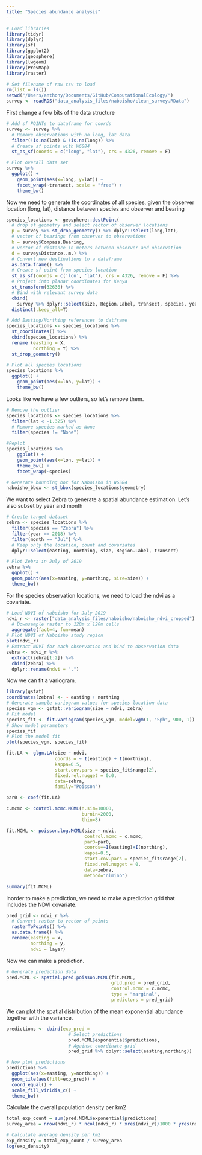 ```yaml
---
title: "Species abundance analysis"
---
```


```r
# Load libraries
library(tidyr)
library(dplyr)
library(sf)
library(ggplot2)
library(geosphere)
library(lwgeom)
library(PrevMap)
library(raster)

# Set filename of raw csv to load
rm(list = ls())  
setwd("/Users/anthony/Documents/GitHub/ComputationalEcology/")
survey <- readRDS("data_analysis_files/naboisho/clean_survey.RData")
```

First change a few bits of the data structure

```r
# Add sf POINTs to dataframe for coords
survey <- survey %>% 
  # Remove observations with no long, lat data
  filter(!is.na(lat) & !is.na(long)) %>%
  # Create sf points with WGS84
  st_as_sf(coords = c("long", "lat"), crs = 4326, remove = F)

# Plot overall data set
survey %>%
  ggplot() +
    geom_point(aes(x=long, y=lat)) +
    facet_wrap(~transect, scale = "free") +
    theme_bw()
```

Now we need to generate the coordinates of all species, given the observer location (long, lat), distance between species and observer and bearing

```r
species_locations <- geosphere::destPoint(
  # drop sf geometry and select vector of observer locations
  p = survey %>% st_drop_geometry() %>% dplyr::select(long,lat),
  # vector of bearings from observer to observations
  b = survey$Compass.Bearing,
  # vector of distance in meters between observer and observation
  d = survey$Distance..m.) %>%
  # Convert new destinations to a dataframe
  as.data.frame() %>%
  # Create sf point from species location
  st_as_sf(coords = c('lon', 'lat'), crs = 4326, remove = F) %>%
  # Project into planar coordinates for Kenya
  st_transform(32636) %>%
  # Bind with relevant survey data
  cbind(
    survey %>% dplyr::select(size, Region.Label, transect, species, year, month)) %>%
  distinct(.keep_all=T)

# Add Easting/Northing references to datframe
species_locations <- species_locations %>%
  st_coordinates() %>%
  cbind(species_locations) %>%
  rename (easting = X,
          northing = Y) %>%
  st_drop_geometry() 

# Plot all species locations
species_locations %>%
  ggplot() +
    geom_point(aes(x=lon, y=lat)) +
    theme_bw()
```

Looks like we have a few outliers, so let's remove them.

```r
# Remove the outlier
species_locations <- species_locations %>% 
  filter(lat < -1.325) %>%
  # Remove species marked as None
  filter(species != "None")

#Replot
species_locations %>%
    ggplot() +
    geom_point(aes(x=lon, y=lat)) +
    theme_bw() +
    facet_wrap(~species)

# Generate bounding box for Naboisho in WGS84
naboisho_bbox <- st_bbox(species_locations$geometry)
```

We want to select Zebra to generate a spatial abundance estimation. Let's also subset by year and month

```r
# Create target dataset
zebra <- species_locations %>% 
  filter(species == "Zebra") %>%
  filter(year == 2018) %>%
  filter(month == "Jul") %>%
  # Keep only the location, count and covariates
  dplyr::select(easting, northing, size, Region.Label, transect)

# Plot Zebra in July of 2019
zebra %>%
  ggplot() +
  geom_point(aes(x=easting, y=northing, size=size)) +
  theme_bw()
```

For the species observation locations, we need to load the ndvi as a covariate.

```r
# Load NDVI of naboisho for July 2019
ndvi_r <- raster("data_analysis_files/naboisho/naboisho_ndvi_cropped") %>%
  # Downsample raster to 120m x 120m cells
  aggregate(fact=4, fun=mean)
# Plot NDVI of Naboisho study region
plot(ndvi_r)
# Extract NDVI for each observation and bind to observation data
zebra <- ndvi_r %>%
  extract(zebra[1:2]) %>%
  cbind(zebra) %>%
  dplyr::rename(ndvi = ".")
```

Now we can fit a variogram.

```r
library(gstat)
coordinates(zebra) <- ~ easting + northing
# Generate sample variogram values for species location data
species_vgm <- gstat::variogram(size ~ ndvi, zebra)
# Fit model
species_fit <- fit.variogram(species_vgm, model=vgm(1, "Sph", 900, 1)) # fit model
# Show model parameters
species_fit
# Plot the model fit
plot(species_vgm, species_fit)
```


```r
fit.LA <- glgm.LA(size ~ ndvi,
                  coords = ~ I(easting) + I(northing),
                  kappa=0.5,
                  start.cov.pars = species_fit$range[2],
                  fixed.rel.nugget = 0.0,
                  data=zebra,
                  family="Poisson")
```
```r
par0 <- coef(fit.LA)

c.mcmc <- control.mcmc.MCML(n.sim=10000,
                            burnin=2000,
                            thin=8)

fit.MCML <- poisson.log.MCML(size ~ ndvi,
                             control.mcmc = c.mcmc,
                             par0=par0,
                             coords=~I(easting)+I(northing),
                             kappa=0.5,
                             start.cov.pars = species_fit$range[2],
                             fixed.rel.nugget = 0,
                             data=zebra,
                             method="nlminb")

summary(fit.MCML)
```

Inorder to make a prediction, we need to make a prediction grid that includes the NDVI covariate.

```r
pred_grid <- ndvi_r %>%
  # Convert raster to vector of points
  rasterToPoints() %>%
  as.data.frame() %>%
  rename(easting = x,
         northing = y,
         ndvi = layer)
```

Now we can make a prediction.

```r
# Generate prediction data
pred.MCML <- spatial.pred.poisson.MCML(fit.MCML, 
                                       grid.pred = pred_grid,
                                       control.mcmc = c.mcmc,
                                       type = "marginal",
                                       predictors = pred_grid)
```

We can plot the spatial distribution of the mean exponential abundance together with the variance.

```r
predictions <- cbind(exp_pred = 
                       # Select predictions
                       pred.MCML$exponential$predictions,
                       # Against coordinate grid
                       pred_grid %>% dplyr::select(easting,northing))

# Now plot predictions
predictions %>%
  ggplot(aes(x=easting, y=northing)) + 
  geom_tile(aes(fill=exp_pred)) + 
  coord_equal() +
  scale_fill_viridis_c() +
  theme_bw()
```

Calculate the overall population density per km2

```r
total_exp_count = sum(pred.MCML$exponential$predictions)
survey_area = nrow(ndvi_r) * ncol(ndvi_r) * xres(ndvi_r)/1000 * yres(ndvi_r)/1000

# Calculate average density per km2
exp_density = total_exp_count / survey_area
log(exp_density)
```
